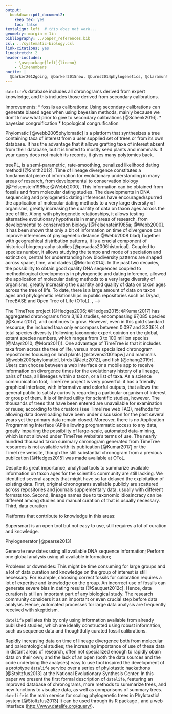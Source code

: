 ```yaml
---
output:
  bookdown::pdf_document2:
    keep_tex: yes
    toc: false
textalign: left  # this does not work...
geometry: margin = 1in
bibliography: ../paper_references.bib
csl: ../systematic-biology.csl
link-citations: yes
linestretch: 2
header-includes:
    - \usepackage[left]{lineno}
    - \linenumbers
nocite: |
  @barker2012going, @barker2015new, @burns2014phylogenetics, @claramunt2015new, @gibb2015new, @Hedges2015, @hooper2017chromosomal, @Jetz2012, @price2014niche
---
```

`datelife`'s database includes all chronograms derived from expert knowledge, and this includes those derived from secondary calibrations.



Improvements:
* fossils as calibrations: Using secondary calibrations can generate biased ages when using bayesian methods, mainly because we don't know what prior to give to secondary calibrations
[@Schenk2016].
* bayesian congruification
* topological congruification

Phylomatic [@webb2005phylomatic]
<!-- In a way, phylomatic synthesises trees based on a query. -->
is a platform that synthesizes a tree containing taxa of interest from a user supplied set of trees or from its own database.
It has the advantage that it allows grafting taxa of interest absent from their database, but it is limited to mostly seed plants and mammals. If your query does not match its records, it gives many polytomies back.

treePL, is a semi-parametric, rate-smoothing, penalized likelihood dating method
[@Smith2012].
<!--INTRODUCTION: 1st paragraph: general statement that the field knows to be true and important-->
Time of lineage divergence <!--alt lineages: named biological entities, taxon ages?-->
constitutes a fundamental piece of information for evolutionary
understanding in many areas of research, from developmental to conservation biology [@Felsenstein1985a; @Webb2000]. This information can be obtained from fossils and from molecular dating studies. The developments in DNA sequencing and phylogenetic dating inferences have encouraged/spurred the application of molecular dating methods to a very large diversity of organisms, greatly increasing the quantity
<!-- and improving the quality  (do we know this? we would expect thatm but there is no analysis on that really...)-->
of data on taxon ages across the tree of life.
Along with phylogenetic relationships, it allows testing alternative
evolutionary hypothesis in many areas of research, from developmental to conservation biology [@Felsenstein1985a; @Webb2000].
It has been shown that only a bit of information on time of divergence can improve inferences of phylogenetic distance @Webb2008 bladj
<!--comparative studies, in general, for which knowing
the time context for all life is crucial.-->
Together with geographical distribution patterns, it is a crucial component of historical biogeography studies [@posadas2006historical].
Coupled to species number, it allows studying the tempo and mode of speciation and extinction,
<!-- crucial/vital/critical/essential -->
central for understanding how biodiversity
patterns are shaped across space, time, and clades [@Morlon2014].
<!-- Efforts to have a whole tree of life have been great and here are some examples. -->
<!--INTRODUCTION: 2nd paragraph: important advances in the field-->
In the past two decades, the possibility to obtain good quality DNA sequences
<!-- from a wide variety of organisms became a reality, which,  -->
coupled to methodological developments in phylogenetic and dating inference, allowed
the application of molecular dating methods to a very large diversity
of organisms, greatly increasing the quantity and quality of<!--organisms with--> data on taxon ages across the tree of life.
<!-- figure showing growth on studies with age data from references table from ttol-->
To date, there is a large amount of
<!-- both fossil and molecular-based  -->
data on taxon ages and phylogenetic relationships in public repositories such as Dryad, TreeBASE
and Open Tree of Life (OToL).
<!-- pbdb ??-->
<!--OToL alone hosts now more than 200 chronograms. Cache updated jan 15 2018
devtools::load_all(pkg = "~/Desktop/datelife")
length(opentree_chronograms$trees) names(opentree_chronograms)
-->
<!--How many trees? How many dated trees?-->
<!-- Methods to include living and fossil lineages are in continued development and increased -->
<!-- usage by the community<!--total evidence and revbayes (fossilized birth-death)-->, -->
<!-- which coupled to better sharing data practices, are greatly contributing to the -->
<!-- accumulation in number and type of available data on taxon ages. -->

<!--INTRODUCTION: 3rd paragraph: problems associated-->
The TimeTree project [@Hedges2006; @Hedges2015; @Kumar2017] has aggregated chronograms
from 3,163 studies, encompassing 97,085 species [@Kumar2017], and continues to grow.
However, even in this gold standard resource, the included taxa only encompass between
0.097 and 3.236% of total species diversity (following taxonomic expert opinion
on the global, extant species numbers, which ranges from 3 to 100 million species
[@Mayr2010; @Mora2011]). One advantage of TimeTree is that it includes taxa from
across the tree of life, versus more specialized chronogram repositories focusing on land plants
[@stevens2001apw] and mammals [@webb2005phylomatic], birds [@Jetz2012], and fish [@chang2019r]. Users can choose
between a web interface or a mobile app to receive information on divergence times
for the evolutionary history of a lineage, pairs of taxa, all lineages within a
taxon, or a list of taxa. As a science communication tool, TimeTree project is
very powerful: it has a friendly graphical interface, with informative and colorful
outputs, that allows the general public to satisfy curiosity regarding a particular
organism of interest or group of them. It is of limited utility for scientific
studies, however. The thousands of trees that have been entered are unavailable
for examination or reuse; according to the creators (see TimeTree web FAQ), methods
for allowing data downloading have been under discussion for the past several years
yet the primary data remain closed. Moreover, there is no Application Programming
Interface (API) allowing programmatic access to any data, greatly impairing the
possibility of large-scale, automated data-mining, which is not allowed under TimeTree
website's terms of use. The nearly hundred thousand taxon summary chronogram generated
from TimeTree resources is not available with its publication [@Kumar2017] or the
TimeTree website, though the still substantial chronogram from a previous publication
[@Hedges2015] was made available at OToL.
<!--What led to datelife development?
Describe public and research necessities covered by datelife
It is important to use available data on time frame of lineage origin:
To know the state of dating for a group of interest:
What range of estimated ages exist already? Are fossil and molecular
time frames coherent? (e.g., [@Magallon2015c]).
To construct a time tree of life.
For science communication, improve scientific discussions, time-framing
other events of importance in other research areas.
Comparative method: autocorrelation (phylogenetic relatedeness) corrections, phylogenetic signal
-->

<!--INTRODUCTION: 4th paragraph-->
Despite its great importance, analytical tools to summarize available information
on taxon ages for the scientific community are still lacking.
We identified several aspects that might have so far delayed the exploitation of
existing data. First, original chronograms available publicly are scattered across repositories
<!-- (otol tree store, dryad, treebase,  -->
and journals supplementary data, usually with different formats too.
Second, lineage names due to taxonomic idiosincracy can be different among studies
and manual curation of that is usually necessary.
Third, data curation

Platforms that contribute to knowledge in this areas:

Supersmart is an open tool but not easy to use, still requires a lot of curation and knowledge.

Phylogenerator [@pearse2013]

Generate new dates using all available DNA sequence information;
Perform one global analysis using all available information;

Problems or downsides: This might be time consuming for large groups and a lot of
data curation and knowledge on the group of interest is still necessary. For example,
<!--General issues with dating techniques:--> choosing correct fossils for calibration
requires a lot of expertise and knowledge on the group. An incorrect use of fossils
can generate severe bias in dating results [@Sauquet2012c].
<!--Data curation is necessary at some point (is this always true?)-->
Hence, data curation is still an important part of any biological study. The research
community considers it as an important or even crucial step before data analysis.
Hence, automated processes for large data analysis are frequently received with skepticism.

`datelife` palliates this by only using information available from already published
studies, which are ideally constructed using robust information, such as sequence
data and thoughtfully curated fossil calibrations.
<!--Data curation is largely based on taxonomic knowledge; or at least on the interplay between taxonomy and phylogenetics-->
<!--Importance of datelife:-->

<!--INTRODUCTION: 5th paragraph: Goal, objectives and predictions-->
Rapidly increasing data on time of lineage divergence both from molecular and paleontological studies; the increasing importance of use of these data in distant areas of research, often not specialized enough to rapidly obain data on their own; and the lack of an open (both the data sources and the code underlying the analyses) easy to use tool
inspired the development of a prototype `datelife` service over a series
of phylotastic hackathons [@Stoltzfus2013] at the National Evolutionary Synthesis Center.
In this paper we present the first formal description of `datelife`, featuring an improved database of chronograms, more methods to summarize trees, and new functions to visualize data, as well as comparisons of summary trees.
`datelife` is the main service for scaling phylogenetic trees in Phylotastic! system
[@Stoltzfus2013] <!--to construct phylogenetic trees on the fly [http://phylotastic.org/].-->
It can be used through its R package <link to documentation>, and a web interface
(<http://www.datelife.org/query/>)<!-- and an API (still not up, tho)-->.
